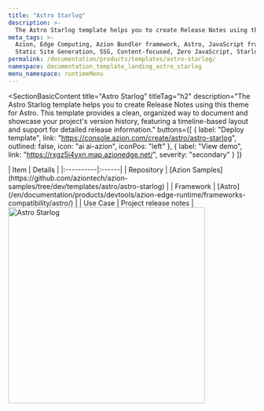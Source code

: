 ```yaml
---
title: "Astro Starlog"
description: >-
  The Astro Starlog template helps you to create Release Notes using this theme for Astro.
meta_tags: >-
  Azion, Edge Computing, Azion Bundler framework, Astro, JavaScript frameworks,
  Static Site Generation, SSG, Content-focused, Zero JavaScript, Starlog
permalink: /documentation/products/templates/astro-starlog/
namespace: documentation_template_landing_astro_starlog
menu_namespace: runtimeMenu
---
```


<SectionBasicContent
  title="Astro Starlog"
  titleTag="h2"
  description="The Astro Starlog template helps you to create Release Notes using this theme for Astro. This template provides a clean, organized way to document and showcase your project's version history, featuring a timeline-based layout and support for detailed release information."
  buttons={[
    { label: "Deploy template", link: "https://console.azion.com/create/astro/astro-starlog", outlined: false, icon: "ai ai-azion", iconPos: "left" },
    { label: "View demo", link: "https://rxgz5i4yxn.map.azionedge.net/", severity: "secondary" }
  ]}
>
  <Fragment slot="content">
    <div style="flex: 1; min-width: 300px;">
      | Item | Details |
      |:----------|:------|
      | Repository | [Azion Samples](https://github.com/aziontech/azion-samples/tree/dev/templates/astro/astro-starlog) |
      | Framework | [Astro](/en/documentation/products/devtools/azion-edge-runtime/frameworks-compatibility/astro/) |
      | Use Case | Project release notes |
    </div>
    <div style="display: flex; justify-content: center; align-items: center; flex: 1;">
      <img src="/assets/docs/images/uploads/template-showcase/astro/astro-starlog.png" width="400" alt="Astro Starlog" style="min-width: 100%; max-width: 100%; height: auto;" />
    </div>
  </Fragment>
</SectionBasicContent>
